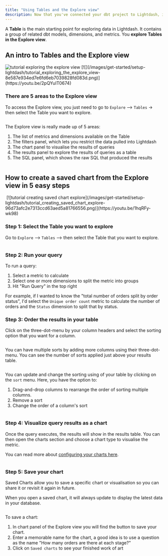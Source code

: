 ```yaml
---
title: "Using Tables and the Explore view"
description: Now that you've connected your dbt project to Lightdash, it's time to start exploring your data.
---
```


A **Table** is the main starting point for exploring data in Lightdash. It contains a group of related dbt models, dimensions, and metrics. You **explore Tables in the Explore view**.

## An intro to Tables and the Explore view

<Frame>
  <img src="" alt="tutorial exploring the explore view"/>
</Frame>
[![](/images/get-started/setup-lightdash/tutorial_exploring_the_explore_view-8e587e934ed7e6fd6eb7039828fd083d.png)](https://youtu.be/2pQYuIT0674)

### There are 5 areas to the Explore view

To access the Explore view, you just need to go to `Explore` \--> `Tables` \-> then select the Table you want to explore.

<Frame>
  <img src="/images/get-started/setup-lightdash/select-table-6bba83c0e68d0f0c13b7704a6103fdcc.jpg" alt=""/>
</Frame>

The Explore view is really made up of 5 areas:

1. The list of metrics and dimensions available on the Table
2. The filters panel, which lets you restrict the data pulled into Lightdash
3. The chart panel to visualise the results of queries
4. The results panel to explore the results of queries as a table
5. The SQL panel, which shows the raw SQL that produced the results
<Frame>
  <img src="/images/get-started/setup-lightdash/explore-screenshot-9a7cf0038620357e6842cbfe4968ab89.jpg" alt=""/>
</Frame>


## How to create a saved chart from the Explore view in 5 easy steps

<Frame>
  <img src="" alt=""/>
</Frame>
[![tutorial creating saved chart explore](/images/get-started/setup-lightdash/tutorial_creating_saved_chart_explore-96d73afc2e7313ccd63aed5a81766556.png)](https://youtu.be/1hqRFy-wk98)

### Step 1: Select the Table you want to explore

Go to `Explore` \--> `Tables` \--> then select the Table that you want to explore.
<Frame>
  <img src="/images/get-started/setup-lightdash/select-table-6bba83c0e68d0f0c13b7704a6103fdcc.jpg" alt=""/>
</Frame>


### Step 2: Run your query

To run a query:

1. Select a metric to calculate
2. Select one or more dimensions to split the metric into groups
3. Hit "Run Query" in the top right

For example, if I wanted to know the "total number of orders split by order status", I'd select the `Unique order count` metric to calculate the number of orders and the `Status` dimension to split that by status.

### Step 3: Order the results in your table

Click on the three-dot-menu by your column headers and select the sorting option that you want for a column.
<Frame>
  <img src="/images/get-started/setup-lightdash/sort-one-field-a3ef44cec240f802bf47c025c1f188d3.jpg" alt=""/>
</Frame>


You can have multiple sorts by adding more columns using their three-dot-menu. You can see the number of sorts applied just above your results table.
<Frame>
  <img src="/images/get-started/setup-lightdash/sort-multiple-fields-ca93335cbd0e31c5865fd1627940733b.jpg" alt=""/>
</Frame>


You can update and change the sorting using of your table by clicking on the `sort` menu. Here, you have the option to:

1. Drag-and-drop columns to rearrange the order of sorting multiple columns.
2. Remove a sort
3. Change the order of a column's sort
<Frame>
  <img src="/images/get-started/setup-lightdash/sort-options-4035607d31123aac06de138d50606133.jpg" alt=""/>
</Frame>


### Step 4: Visualize query results as a chart

Once the query executes, the results will show in the results table. You can then open the charts section and choose a chart type to visualise the metric.

You can read more about [configuring your charts here](/references/chart-types).
<Frame>
  <img src="/images/get-started/setup-lightdash/results-table-57fd9ea8ffd475e93b8748d90c6e62b3.png" alt=""/>
</Frame>


### Step 5: Save your chart

Saved Charts allow you to save a specific chart or visualisation so you can share it or revisit it again in future.

When you open a saved chart, it will always update to display the latest data in your database.
<Frame>
  <img src="/images/get-started/setup-lightdash/save-chart-a85926a5410733a205368bb863884248.jpg" alt=""/>
</Frame>


To save a chart:

1. In chart panel of the Explore view you will find the button to save your chart.
2. Enter a memorable name for the chart, a good idea is to use a question as the name "How many orders are there at each stage?"
3. Click on `Saved charts` to see your finished work of art <Icon icon="face-kiss-closed-eyes" iconType="solid"/>
